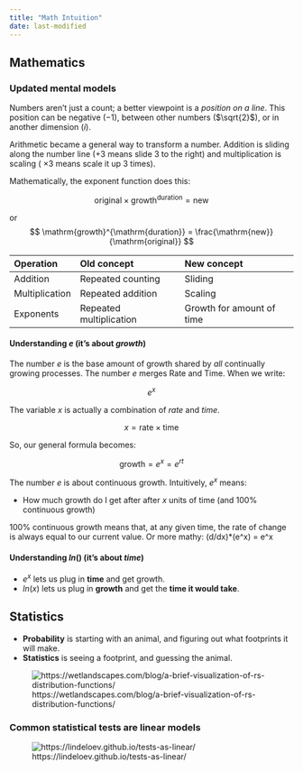 ```yaml
---
title: "Math Intuition"
date: last-modified
---
```


:::{.callout-caution title="Under construction"}
:::

## Mathematics

### Updated mental models

Numbers aren’t just a count; a better viewpoint is a *position on a line*.
This position can be negative ($-1$), between other numbers ($\sqrt{2}$), or in another dimension ($i$).

Arithmetic became a general way to transform a number.
Addition is sliding along the number line ($+ 3$ means slide 3 to the right) and multiplication is scaling ( $\times 3$ means scale it up 3 times).

Mathematically, the exponent function does this:

$$
\mathrm{original} \times \mathrm{growth}^{\mathrm{duration}} = \mathrm{new}
$$

or
$$
\mathrm{growth}^{\mathrm{duration}} = \frac{\mathrm{new}}{\mathrm{original}}
$$

| Operation | Old concept | New concept |
| :--- | :--- | :--- |
| Addition | Repeated counting | Sliding |
| Multiplication | Repeated addition | Scaling |
| Exponents | Repeated multiplication | Growth for amount of time |

#### Understanding $e$ (it's about *growth*)

The number $e$ is the base amount of growth shared by *all* continually growing processes.
The number $e$ merges Rate and Time.
When we write:

$$
e^x
$$

The variable $x$ is actually a combination of *rate* and *time*.

$$
x = \text{rate} \times \text{time}
$$

So, our general formula becomes:

$$
\text{growth} = e^x = e^{r t}
$$

The number $e$ is about continuous growth.
Intuitively, $e^x$ means:

* How much growth do I get after after $x$ units of time (and 100% continuous growth)

100% continuous growth means that, at any given time, the rate of change is always equal to our current value.
Or more mathy: (d/dx)*(e^x) = e^x

#### Understanding $ln()$ (it's about *time*)

* $e^x$ lets us plug in **time** and get growth.
* $ln(x)$ lets us plug in **growth** and get the **time it would take**.

## Statistics

* **Probability** is starting with an animal, and figuring out what footprints it will make.
* **Statistics** is seeing a footprint, and guessing the animal.

![https://wetlandscapes.com/blog/a-brief-visualization-of-rs-distribution-functions/](./images/fig-1.png)

### Common statistical tests are linear models

![https://lindeloev.github.io/tests-as-linear/](./images/linear-tests.png)
